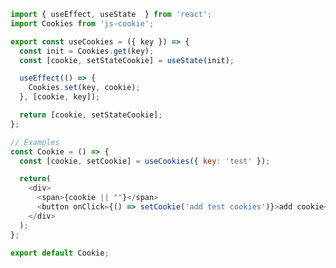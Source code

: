 ~~~js
import { useEffect, useState  } from 'react';
import Cookies from 'js-cookie';

export const useCookies = ({ key }) => {
  const init = Cookies.get(key);
  const [cookie, setStateCookie] = useState(init);

  useEffect(() => {
    Cookies.set(key, cookie);
  }, [cookie, key]);

  return [cookie, setStateCookie];
};

// Examples
const Cookie = () => {
  const [cookie, setCookie] = useCookies({ key: 'test' });

  return(
    <div>
      <span>{cookie || ""}</span>
      <button onClick={() => setCookie('add test cookies')}>add cookie</button>
    </div>
  );
};

export default Cookie;
~~~
